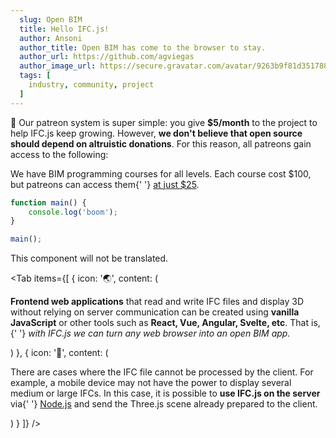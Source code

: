 ```yaml
---
  slug: Open BIM
  title: Hello IFC.js!
  author: Ansoni
  author_title: Open BIM has come to the browser to stay.
  author_url: https://github.com/agviegas
  author_image_url: https://secure.gravatar.com/avatar/9263b9f81d351788e46bc64000c03cb6
  tags: [
    industry, community, project
  ]
---
```



🧑 Our patreon system is super simple: you give **$5/month** to the project to help IFC.js keep growing. However, **we don't believe that open source should depend on altruistic donations**. For this reason, all patreons gain access to the following:

<Card icon="👩‍🏫" title="BIM programming courses for all levels">
	We have BIM programming courses for all levels. Each course cost $100, but patreons can access
	them{' '}
	<a href="https://ifcjs.github.io/info/docs/Courses/Getting-started#for-patreons">at just $25</a>.
</Card>

```js
function main() {
	console.log('boom');
}

main();
```

<Ignore>This component will not be translated.</Ignore>

<Tab
	items={[
		{
			icon: '🌏',
			content: (
				<p>
					<b>Frontend web applications</b> that read and write IFC files and display 3D without
					relying on server communication can be created using <b>vanilla JavaScript</b> or other
					tools such as <b>React, Vue, Angular, Svelte, etc</b>. That is,{' '}
					<i>with IFC.js we can turn any web browser into an open BIM app.</i>
				</p>
			)
		},
		{
			icon: '🏢',
			content: (
				<p>
					There are cases where the IFC file cannot be processed by the client. For example, a
					mobile device may not have the power to display several medium or large IFCs. In this
					case, it is possible to <b>use IFC.js on the server</b> via{' '}
					<a href="https://nodejs.org/en/">Node.js</a> and send the Three.js scene already prepared
					to the client.
				</p>
			)
		}
	]}
/>
